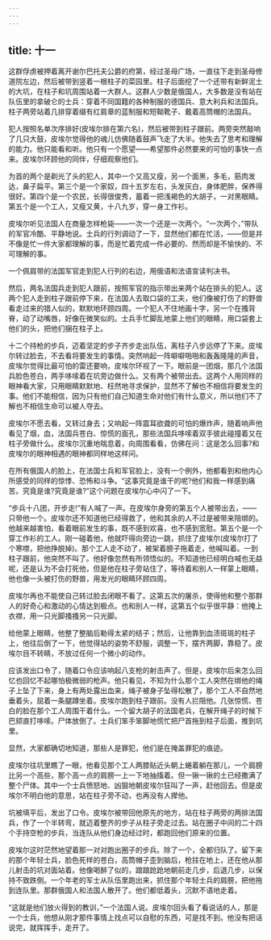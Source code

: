 ```yaml
---
---
---
```

title: 十一
---




这群俘虏被押着离开谢尔巴托夫公爵的府第，经过圣母广场，一直往下走到圣母修道院左边，然后被带到竖着一根柱子的菜园里。柱子后面挖了一个还带有新鲜泥土的大坑，在柱子和坑周围站着一大群人。这群人少数是俄国人，大多数是没有站在队伍里的拿破仑的士兵：穿着不同国籍的各种制服的德国兵、意大利兵和法国兵。柱子两旁站着几排穿着缀有红肩章的蓝制服和短靿靴子、戴着高筒帽的法国兵。

犯人按照名单次序排好(皮埃尔排在第六名)，然后被带到柱子跟前。两旁突然敲响了几只大鼓，皮埃尔觉得他的魂儿仿佛随着鼓声飞走了大半。他失去了思考和理解的能力。他只能看和听。他只有一个愿望——希望那件必然要来的可怕的事快一点来。皮埃尔环顾他的同伴，仔细观察他们。

为首的两个是剃光了头的犯人，其中一个又高又瘦，另一个面黑，多毛，筋肉发达，鼻子扁平。第三个是一个家奴，四十五岁左右，头发灰白，身体肥胖，保养得很好。第四个是一个农民，长得很俊秀，蓄着一把浅褐色的大胡子，一对黑眼睛。第五个是一个工人，又瘦又黄，十八九岁，穿一身工作衫。

皮埃尔听见法国人在商量怎样枪毙——一次一个还是一次两个。“一次两个，”带队的军官冷酷、平静地说。士兵的行列调动了一下，显然他们都在忙活，——但是并不像是忙一件大家都理解的事，而是忙着完成一件必要的、然而却是不愉快的、不可理解的事。

一个佩肩带的法国军官走到犯人行列的右边，用俄语和法语宣读判决书。

然后，两名法国兵走到犯人跟前，按照军官的指示带出来两个站在排头的犯人。这两个犯人走到柱子跟前停下来，在法国人去取口袋的工夫，他们像被打伤了的野兽看走过来的猎人似的，默默地环顾四周。一个犯人不住地画十字，另一个在搔背脊，动了动嘴唇，好像在微笑似的。士兵手忙脚乱地蒙上他们的眼睛，用口袋套上他们的头，把他们捆在柱子上。

十二个持枪的步兵，迈着坚定的步子齐步走出队伍，离柱子八步远停了下来。皮埃尔转过脸去，不去看将要发生的事情。突然响起一阵噼噼啪啪和轰轰隆隆的声音，皮埃尔觉得比最可怕的雷还要响，皮埃尔环视了一下。眼前是一团烟，那几个法国兵脸色苍白，两手哆嗦着在坑旁边做什么。又有两个被带出去。这两个人用同样的眼神看大家，只用眼睛默默地、枉然地寻求保护，显然不了解也不相信将要发生的事。他们不能相信，因为只有他们自己知道生命对他们有什么意义，所以他们不了解也不相信生命可以被人夺去。

皮埃尔不愿去看，又转过身去；又响起一阵震耳欲聋的可怕的爆炸声，随着响声他看见了烟，血，法国兵苍白、惊慌的面孔，那些法国兵哆嗦着双手彼此碰撞着又在柱子旁做什么。皮埃尔沉重地喘息着，向周围看看，仿佛在问：这是怎么回事?和皮埃尔的眼神相遇的眼神都同样地这样问。

在所有俄国人的脸上，在法国士兵和军官脸上，没有一个例外，他都看到和他内心所感受的同样的惊悸、恐怖和斗争。“这事究竟是谁干的呢?他们和我一样感到痛苦。究竟是谁?究竟是谁?”这个问题在皮埃尔心中闪了一下。

“步兵十八团，开步走!”有人喊了一声。在皮埃尔身旁的第五个人被带出去，——只带他一个。皮埃尔还不知道他已经得救了，他和其余的人不过是被带来陪绑的。他越来越害怕，看着眼前发生的事，既不感到欢喜，也不感到宽慰。第五个是一个穿工作衫的工人。刚一碰着他，他就吓得向旁边一跳，抓住了皮埃尔(皮埃尔打了个寒噤，把他挣脱掉)。那个工人走不动了，被架着膀子拖着走，他喊叫着。一到柱子跟前，他突然不叫了。他好像忽然有所领悟似的。不知道他已经明白喊也无益呢，还是认为不会打死他，但是他在柱子旁站住了，等待着和别人一样蒙上眼睛，他也像一头被打伤的野兽，用发光的眼睛环顾四周。

皮埃尔再也不能使自己转过脸去闭眼不看了。这第五次的屠杀，使得他和整个那群人的好奇心和激动的心情达到极点。也和别人一样，这第五个似乎很平静：他掩上衣襟，用一只光脚搔搔另一只光脚。

给他蒙上眼睛，他整了整脑后勒得太紧的结子；然后，让他靠到血渍斑斑的柱子上，他往后倒了一下，他觉得站的姿势不舒服，调整一下，摆齐两脚，靠稳了。皮埃尔目不转睛，不放过任何一个微小的动作。

应该发出口令了，随着口令应该响起八支枪的射击声了。但是，皮埃尔后来怎么回忆也回忆不起哪怕极微弱的枪声。他只看见，不知为什么那个工人突然在绑他的绳子上坠了下来，身上有两处露出血来，绳子被身子坠得松散了，那个工人不自然地垂着头，屈着一条腿蹲坐着。皮埃尔跑到柱子跟前。没有人拦阻他。几张惊慌、苍白的脸在那个工人周围干着什么。一个留大胡子的法国老兵，在解开绳子的时候下巴颏直打哆嗦。尸体放倒了。士兵们笨手笨脚地慌忙把尸首拖到柱子后面，推到坑里。

显然，大家都确切地知道，那些人是罪犯，他们是在掩盖罪犯的痕迹。

皮埃尔往坑里瞧了一眼，他看见那个工人两膝贴近头朝上蜷着躺在那儿，一个肩膀比另一个高些，那个高一点的肩膀一上一下地抽搐着。但一锹一锹的土已经撒满了整个尸体。其中一个士兵愤怒地、凶狠地朝皮埃尔狂叫了一声，赶他回去。但是皮埃尔不明白他的意思，站在柱子旁不动，也再没有人撵他。

坑被填平后，发出了口令。皮埃尔被带回他原先的地方，站在柱子两旁的两排法国兵，作了一个半转弯，就迈着整齐的步子从柱子旁走过去。站在圈子中间的二十四个手持空枪的步兵，当连队从他们身边经过时，都跑回他们原来的位置。

皮埃尔这时茫然地望着那一对对跑出圈子的步兵。除了一个，全都归队了。留下来的那个年轻士兵，脸色死样的苍白，高筒帽子歪到脑后，枪拄在地上，还在他从那儿射击的坑对面站着。他像喝醉了似的，踉踉跄跄地朝前走几步，后退几步，以保持不致跌倒。一个年老的军士从队伍里跑出来，抓住那个年轻士兵的肩膀，把他拖到连队里。那群俄国人和法国人散开了。他们都低着头，沉默不语地走着。

“这就是他们放火得到的教训，”一个法国人说。皮埃尔回头看了看说话的人，那是一个士兵，他想从刚才那件事情上找点可以自慰的东西，可是找不到。他没有把话说完，就挥挥手，走开了。